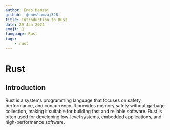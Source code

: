 ---
author: Enes Hamzaj
github: '@eneshamzaj328'
title: Introduction to Rust
date: 29 Jan 2024
emoji: 🦀
language: Rust
tags:
    - rust
---

# Rust

## Introduction

Rust is a systems programming language that focuses on safety, performance, and concurrency. It provides memory safety without garbage collection, making it suitable for building fast and reliable software. Rust is often used for developing low-level systems, embedded applications, and high-performance software.
